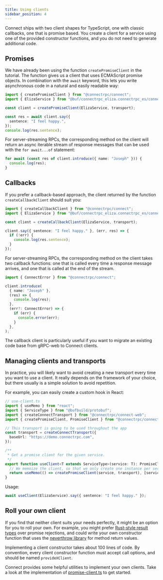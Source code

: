 ```yaml
---
title: Using clients
sidebar_position: 4
---
```


Connect ships with two client shapes for TypeScript, one with classic callbacks,
one that is promise based. You create a client for a service using one of the
provided constructor functions, and you do not need to generate additional
code.

## Promises

We have already been using the function `createPromiseClient` in the
tutorial. The function gives us a client that uses ECMAScript promise objects.
In combination with the `await` keyword, this lets you write asynchronous
code in a natural and easily readable way:

```ts
import { createPromiseClient } from "@connectrpc/connect";
import { ElizaService } from "@buf/connectrpc_eliza.connectrpc_es/connectrpc/eliza/v1/eliza_connect";

const client = createPromiseClient(ElizaService, transport);

const res = await client.say({
  sentence: "I feel happy.",
});
console.log(res.sentence);
```

For server-streaming RPCs, the corresponding method on the client will return
an async iterable stream of response messages that can be used with the
`for await...of` statement:

```ts
for await (const res of client.introduce({ name: "Joseph" })) {
  console.log(res);
}
```

## Callbacks

If you prefer a callback-based approach, the client returned by the function
`createCallbackClient` should suit you:

```ts
import { createCallbackClient } from "@connectrpc/connect";
import { ElizaService } from "@buf/connectrpc_eliza.connectrpc_es/connectrpc/eliza/v1/eliza_connect";

const client = createCallbackClient(ElizaService, transport);

client.say({ sentence: "I feel happy." }, (err, res) => {
  if (!err) {
    console.log(res.sentence);
  }
});
```

For server-streaming RPCs, the corresponding method on the client takes two
callback functions: one that is called every time a response message arrives,
and one that is called at the end of the stream.

```ts
import { ConnectError } from "@connectrpc/connect";

client.introduce(
  { name: "Joseph" },
  (res) => {
    console.log(res);
  },
  (err?: ConnectError) => {
    if (err) {
      console.error(err);
    }
  },
);
```

The callback client is particularly useful if you want to migrate an existing
code base from gRPC-web to Connect clients.

## Managing clients and transports

In practice, you will likely want to avoid creating a new transport every time
you want to use a client. It really depends on the framework of your choice,
but there usually is a simple solution to avoid repetition.

For example, you can easily create a custom hook in React:

```ts
// use-client.ts
import { useMemo } from "react";
import { ServiceType } from "@bufbuild/protobuf";
import { createConnectTransport } from "@connectrpc/connect-web";
import { createPromiseClient, PromiseClient } from "@connectrpc/connect";

// This transport is going to be used throughout the app
const transport = createConnectTransport({
  baseUrl: "https://demo.connectrpc.com",
});

/**
 * Get a promise client for the given service.
 */
export function useClient<T extends ServiceType>(service: T): PromiseClient<T> {
  // We memoize the client, so that we only create one instance per service.
  return useMemo(() => createPromiseClient(service, transport), [service]);
}
```

Usage:

```ts
await useClient(ElizaService).say({ sentence: "I feel happy." });
```

## Roll your own client

If you find that neither client suits your needs perfectly, it might be an
option for you to roll your own. For example, you might prefer [Rust-style
result types](https://doc.rust-lang.org/rust-by-example/error/result.html)
over promise rejections, and could write your own constructor function that
uses the [neverthrow library](https://github.com/supermacro/neverthrow) for
method return values.

Implementing a client constructor takes about 100 lines of code. By
convention, every client constructor function must accept call options, and
should be named `provideXClient`.

Connect provides some helpful utilities to implement your own clients.
Take a look at the implementation of [promise-client.ts](https://github.com/connectrpc/connect-es/blob/1c1dc4cfd300e120d07a486f488d5693139f9dee/packages/connect/src/promise-client.ts#L35)
to get started.
